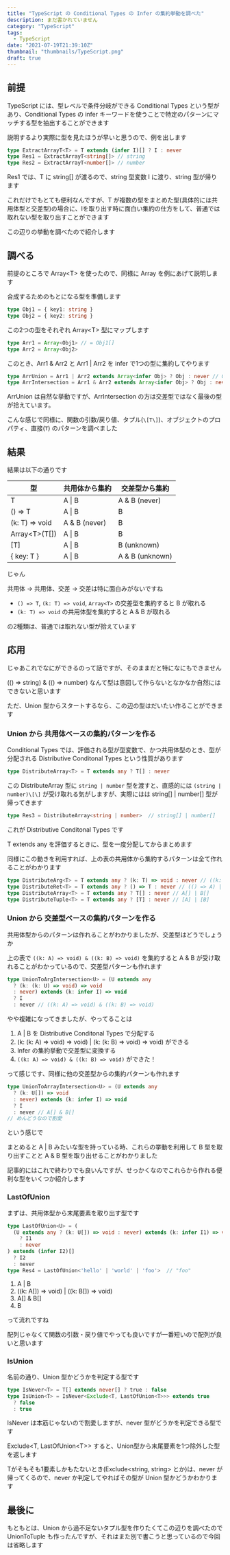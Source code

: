 ```yaml
---
title: "TypeScript の Conditional Types の Infer の集約挙動を調べた"
description: まだ書かれていません
category: "TypeScript"
tags:
  - TypeScript
date: "2021-07-19T21:39:10Z"
thumbnail: "thumbnails/TypeScript.png"
draft: true
---
```


## 前提

TypeScript には、型レベルで条件分岐ができる Conditional Types という型があり、Conditional Types の infer キーワードを使うことで特定のパターンにマッチする型を抽出することができます

説明するより実際に型を見たほうが早いと思うので、例を出します

```ts
type ExtractArrayT<T> = T extends (infer I)[] ? I : never
type Res1 = ExtractArrayT<string[]> // string
type Res2 = ExtractArrayT<number[]> // number
```

Res1 では、T に string\[\] が渡るので、string 型変数 I に渡り、string 型が帰ります

これだけでもとても便利なんですが、T が複数の型をまとめた型(具体的には共用体型と交差型)の場合に、Iを取り出す時に面白い集約の仕方をして、普通では取れない型を取り出すことができます

この辺りの挙動を調べたので紹介します

## 調べる

前提のところで Array\<T> を使ったので、同様に Array を例にあげて説明します

合成するためのもとになる型を準備します

```ts
type Obj1 = { key1: string }
type Obj2 = { key2: string }
```

この2つの型をそれぞれ Array\<T\> 型にマップします

```ts
type Arr1 = Array<Obj1> // = Obj1[]
type Arr2 = Array<Obj2>
```

このとき、Arr1 & Arr2 と Arr1 | Arr2 を infer で1つの型に集約してやります

```ts
type ArrUnion = Arr1 | Arr2 extends Array<infer Obj> ? Obj : never // Obj1 | Obj2
type ArrIntersection = Arr1 & Arr2 extends Array<infer Obj> ? Obj : never // { key2: string }
```

ArrUnion は自然な挙動ですが、ArrIntersection の方は交差型ではなく最後の型が拾えています。

こんな感じで同様に、関数の引数/戻り値、タプル(`\[T\]`)、オブジェクトのプロパティ、直接(`T`) のパターンを調べました

## 結果

結果は以下の通りです

| 型                | 共用体から集約 | 交差型から集約  |
| ----------------- | -------------- | --------------- |
| T                 | A \| B         | A & B (never)   |
| () => T           | A \| B         | B               |
| (k: T) => void    | A & B (never)  | B               |
| Array\<T\>(T\[\]) | A \| B         | B               |
| \[T\]             | A \| B         | B (unknown)     |
| { key: T }        | A \| B         | A & B (unknown) |

じゃん

共用体 → 共用体、交差 → 交差は特に面白みがないですね

- `() => T`, `(k: T) => void`,  `Array<T>` の交差型を集約すると B が取れる
- `(k: T) => void` の共用体型を集約すると A & B が取れる

の2種類は、普通では取れない型が拾えています

## 応用

じゃあこれでなにができるのって話ですが、そのままだと特になにもできません

(() => string) & (() => number) なんて型は意図して作らないとなかなか自然にはできないと思います

ただ、Union 型からスタートするなら、この辺の型はだいたい作ることができます

### Union から 共用体ベースの集約パターンを作る

Conditional Types では、評価される型が型変数で、かつ共用体型のとき、型が分配される Distributive Conditonal Types という性質があります

```ts
type DistributeArray<T> = T extends any ? T[] : never
```

この DistributeArray 型に `string | number` 型を渡すと、直感的には `(string | number)\[\]` が受け取れる気がしますが、実際にはは string\[\]  | number\[\] 型が帰ってきます

```ts
type Res3 = DistributeArray<string | number>  // string[] | number[]
```

これが Distributive Conditonal Types です

T extends any を評価するときに、型を一度分配してからまとめます

同様にこの動きを利用すれば、上の表の共用体から集約するパターンは全て作れることがわかります

```ts
type DistributeArg<T> = T extends any ? (k: T) => void : never // ((k: A) => void) | ((k: B) => void)
type DistributeRet<T> = T extends any ? () => T : never // (() => A) | (() => B)
type DistributeArray<T> = T extends any ? T[] : never // A[] | B[]
type DistributeTuple<T> = T extends any ? [T] : never // [A] | [B]
```

### Union から 交差型ベースの集約パターンを作る

共用体型からのパターンは作れることがわかりましたが、交差型はどうでしょうか

上の表で `((k: A) => void) & ((k: B) => void)` を集約すると A & B が受け取れることがわかっているので、交差型パターンも作れます

```ts
type UnionToArgIntersection<U> = (U extends any
  ? (k: (k: U) => void) => void
  : never) extends (k: infer I) => void
  ? I
  : never // ((k: A) => void) & ((k: B) => void)
```

やや複雑になってきましたが、やってることは

1. A | B を Distributive Conditonal Types で分配する
2. (k: (k: A) => void) => void) | (k: (k: B) => void) => void) ができる
3. Infer の集約挙動で交差型に変換する
4. `((k: A) => void) & ((k: B) => void)` ができた！

って感じです、同様に他の交差型からの集約パターンも作れます

```ts
type UnionToArrayIntersection<U> = (U extends any
  ? (k: U[]) => void
  : never) extends (k: infer I) => void
  ? I
  : never // A[] & B[]
// めんどうなので割愛
```

という感じで

まとめると A | B みたいな型を持っている時、これらの挙動を利用して B 型を取り出すことと A & B 型を取り出せることがわかりました

記事的にはこれで終わりでも良いんですが、せっかくなのでこれらから作れる便利な型をいくつか紹介します

### LastOfUnion

まずは、共用体型から末尾要素を取り出す型です

```ts
type LastOfUnion<U> = (
  (U extends any ? (k: U[]) => void : never) extends (k: infer I1) => void
    ? I1
    : never
) extends (infer I2)[]
  ? I2
  : never
type Res4 = LastOfUnion<'hello' | 'world' | 'foo'>  // "foo"
```

1. A | B
2. ((k: A\[\]) => void) | ((k: B\[\]) => void)
3. A\[\] & B\[\]
4. B

って流れですね

配列じゃなくて関数の引数・戻り値でやっても良いですが一番短いので配列が良いと思います

### IsUnion

名前の通り、Union 型かどうかを判定する型です

```ts
type IsNever<T> = T[] extends never[] ? true : false
type IsUnion<T> = IsNever<Exclude<T, LastOfUnion<T>>> extends true
  ? false
  : true
```

IsNever は本筋じゃないので割愛しますが、never 型がどうかを判定できる型です

Exclude<T, LastOfUnion\<T\>> すると、Union型から末尾要素を1つ除外した型を返します

Tがそもそも1要素しかもたないとき(Exclude<string, string> とか)は、never が帰ってくるので、never か判定してやればその型が Union 型かどうかわかります

## 最後に

もともとは、Union から過不足ないタプル型を作りたくてこの辺りを調べたので UnionToTuple も作ったんですが、それはまた別で書こうと思っているので今回は省略します

